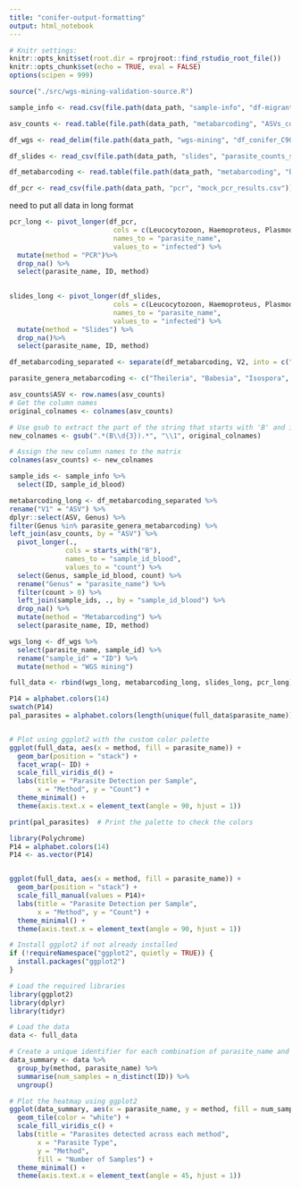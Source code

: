 ```yaml
---
title: "conifer-output-formatting"
output: html_notebook
---
```


```r
# Knitr settings: 
knitr::opts_knit$set(root.dir = rprojroot::find_rstudio_root_file())
knitr::opts_chunk$set(echo = TRUE, eval = FALSE)
options(scipen = 999)
```

```r
source("./src/wgs-mining-validation-source.R")
```

```r
sample_info <- read.csv(file.path(data_path, "sample-info", "df-migrant-miseq.csv"))

asv_counts <- read.table(file.path(data_path, "metabarcoding", "ASVs_counts.tsv"))

df_wgs <- read_delim(file.path(data_path, "wgs-mining", "df_conifer_C90.csv"))

df_slides <- read_csv(file.path(data_path, "slides", "parasite_counts_slides.csv"))

df_metabarcoding <- read.table(file.path(data_path, "metabarcoding", "basta_ncbi_full.tsv"))

df_pcr <- read_csv(file.path(data_path, "pcr", "mock_pcr_results.csv"))

```

need to put all data in long format
```r
pcr_long <- pivot_longer(df_pcr, 
                          cols = c(Leucocytozoon, Haemoproteus, Plasmodium), 
                          names_to = "parasite_name", 
                          values_to = "infected") %>%
  mutate(method = "PCR")%>%
  drop_na() %>%
  select(parasite_name, ID, method)
  

```


```r
slides_long <- pivot_longer(df_slides, 
                          cols = c(Leucocytozoon, Haemoproteus, Plasmodium, Atoxoplasma), 
                          names_to = "parasite_name", 
                          values_to = "infected") %>%
  mutate(method = "Slides") %>%
  drop_na()%>%
  select(parasite_name, ID, method)

```


```r
df_metabarcoding_separated <- separate(df_metabarcoding, V2, into = c("Kingdom", "Phylum", "Class", "Family", "Order", "Genus", "Species"), sep = ";")

parasite_genera_metabarcoding <- c("Theileria", "Babesia", "Isospora", "Blastocystis", "Eimeria")

asv_counts$ASV <- row.names(asv_counts)   
# Get the column names
original_colnames <- colnames(asv_counts)

# Use gsub to extract the part of the string that starts with 'B' and is followed by three digits
new_colnames <- gsub(".*(B\\d{3}).*", "\\1", original_colnames)

# Assign the new column names to the matrix
colnames(asv_counts) <- new_colnames

sample_ids <- sample_info %>%
  select(ID, sample_id_blood)

metabarcoding_long <- df_metabarcoding_separated %>%
rename("V1" = "ASV") %>%
dplyr::select(ASV, Genus) %>%
filter(Genus %in% parasite_genera_metabarcoding) %>%
left_join(asv_counts, by = "ASV") %>%
  pivot_longer(., 
              cols = starts_with("B"), 
              names_to = "sample_id_blood", 
              values_to = "count") %>%
  select(Genus, sample_id_blood, count) %>%
  rename("Genus" = "parasite_name") %>%
  filter(count > 0) %>%
  left_join(sample_ids, ., by = "sample_id_blood") %>%
  drop_na() %>%
  mutate(method = "Metabarcoding") %>%
  select(parasite_name, ID, method)

```

```r
wgs_long <- df_wgs %>%
  select(parasite_name, sample_id) %>%
  rename("sample_id" = "ID") %>%
  mutate(method = "WGS mining")
```

```r
full_data <- rbind(wgs_long, metabarcoding_long, slides_long, pcr_long)
```

```r
P14 = alphabet.colors(14)
swatch(P14)
pal_parasites = alphabet.colors(length(unique(full_data$parasite_name)))


# Plot using ggplot2 with the custom color palette
ggplot(full_data, aes(x = method, fill = parasite_name)) +
  geom_bar(position = "stack") +
  facet_wrap(~ ID) +
  scale_fill_viridis_d() +  
  labs(title = "Parasite Detection per Sample",
       x = "Method", y = "Count") +
  theme_minimal() +
  theme(axis.text.x = element_text(angle = 90, hjust = 1))

print(pal_parasites)  # Print the palette to check the colors

```
```r
library(Polychrome)
P14 = alphabet.colors(14)
P14 <- as.vector(P14)


ggplot(full_data, aes(x = method, fill = parasite_name)) +
  geom_bar(position = "stack") +
  scale_fill_manual(values = P14)+  
  labs(title = "Parasite Detection per Sample",
       x = "Method", y = "Count") +
  theme_minimal() +
  theme(axis.text.x = element_text(angle = 90, hjust = 1))

```



```r
# Install ggplot2 if not already installed
if (!requireNamespace("ggplot2", quietly = TRUE)) {
  install.packages("ggplot2")
}

# Load the required libraries
library(ggplot2)
library(dplyr)
library(tidyr)

# Load the data
data <- full_data

# Create a unique identifier for each combination of parasite_name and method
data_summary <- data %>%
  group_by(method, parasite_name) %>%
  summarise(num_samples = n_distinct(ID)) %>%
  ungroup()

# Plot the heatmap using ggplot2
ggplot(data_summary, aes(x = parasite_name, y = method, fill = num_samples)) +
  geom_tile(color = "white") +
  scale_fill_viridis_c() +  
  labs(title = "Parasites detected across each method",
       x = "Parasite Type",
       y = "Method",
       fill = "Number of Samples") +
  theme_minimal() +
  theme(axis.text.x = element_text(angle = 45, hjust = 1))


```

